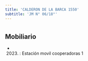 ```yaml
---
title: 'CALDERON DE LA BARCA 1550'
subtitle: 'JM N° 06/18°'
---
```


#


## Mobiliario

*  (2023) : Estación movil cooperadoras 1 



